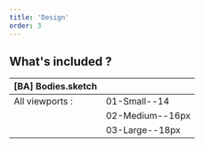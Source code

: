 ```yaml
---
title: 'Design'
order: 3
---
```


## What's included ?

| **[BA] Bodies.sketch** |                 |
| ---------------------- | --------------- |
| All viewports :        | 01-Small--14    |
|                        | 02-Medium--16px |
|                        | 03-Large--18px  |
